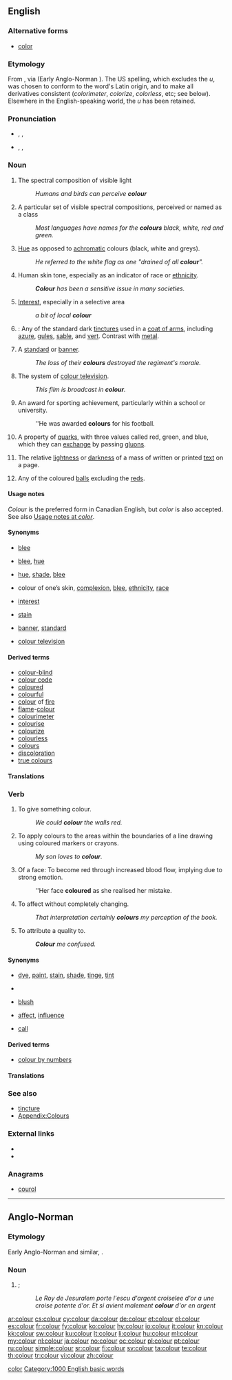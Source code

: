 <!--If you edit this entry, please also edit [[color]] to ensure these two entries remain synchronized.-->[[Category:Synchronized entries|color]]
==English==
{{wikipedia|color}}

===Alternative forms===
* [[color]] {{qualifier|US}}

===Etymology===
From {{etyl|la}} {{term|color|lang=la}}, via {{etyl|xno}} {{term|colour|lang=xno}} (Early Anglo-Norman {{term|culur|lang=xno}}). The US spelling, which excludes the ''u'', was chosen to conform to the word's Latin origin, and to make all derivatives consistent (''colorimeter'', ''colorize'', ''colorless'', etc; see below). Elsewhere in the English-speaking world, the ''u'' has been retained.

===Pronunciation===
* {{a|RP}} {{enPR|kŭlʹə}}, {{IPA|/ˈkʌlə/}}, {{SAMPA|/"kVl@/}}
* {{a|US}} {{enPR|kŭlʹər}}, {{IPA|/ˈkʌlɚ/}}, {{SAMPA|/"kVl@`/}}

===Noun===
{{en-noun|s|-}} {{British spelling}}

# {{uncountable}} The spectral composition of visible light
#: ''Humans and birds can perceive '''colour''' ''
# {{countable}} A particular set of visible spectral compositions, perceived or named as a class
#: ''Most languages have names for the '''colours''' black, white, red and green.''
# {{uncountable}} [[hue|Hue]] as opposed to [[achromatic]] colours (black, white and greys).
#: ''He referred to the white flag as one "drained of all '''colour'''".''
# {{uncountable}} Human skin tone, especially as an indicator of race or [[ethnicity]].
#: '' '''Colour''' has been a sensitive issue in many societies.''
# {{figuratively}} [[interest|Interest]], especially in a selective area
#: ''a bit of local '''colour''' ''
# {{tincture}}: Any of the standard dark [[tincture]]s used in a [[coat of arms]], including [[azure]], [[gules]], [[sable]], and [[vert]]. Contrast with [[metal]].
# {{in the plural}} A [[standard]] or [[banner]].
#: ''The loss of their '''colours''' destroyed the regiment's morale.''
# The system of [[colour television]].
#: ''This film is broadcast in '''colour'''.''
# {{in the plural}} An award for sporting achievement, particularly within a school or university.
#: ''He was awarded '''colours''' for his football.
# {{physics}} A property of [[quark]]s, with three values called red, green, and blue, which they can [[exchange]] by passing [[gluon]]s.
# {{typography}} The relative [[lightness]] or [[darkness]] of a mass of written or printed [[text]] on a page.
# {{snooker}} Any of the coloured [[ball]]s excluding the [[red]]s.

====Usage notes====
''Colour'' is the preferred form in Canadian English, but ''color'' is also accepted. See also [[color#Usage notes|Usage notes at ''color'']].

====Synonyms====
* {{sense|spectral composition of visible light}} [[blee]]
* {{sense|particular set named as a class}} [[blee]], [[hue]]
* {{sense|hue, as opposed to achromatic colours}} [[hue]], [[shade]], [[blee]]
* {{sense|human skin tone as an indicator of race or ethnicity}} colour of one’s skin, [[complexion]], [[blee]], [[ethnicity]], [[race]]
* {{sense|interest, especially in a selective area}} [[interest]]
* {{sense|dark tincture}} [[stain]]
* {{sense|standard or banner}} [[banner]], [[standard]]
* {{sense|colour television}} [[colour television]]

====Derived terms====
* [[colour-blind]]
* [[colour code]]
* [[coloured]]
* [[colourful]]
* [[colour]] of [[fire]]
* [[flame]]-[[colour]]
* [[colourimeter]]
* [[colourise]]
* [[colourize]]
* [[colourless]]
* [[colours]]
* [[discoloration]]
* [[true colours]]

====Translations====
{{trans-see|colour|[[color#Noun|color]]}}

===Verb===
{{en-verb}} {{British|Canada}}

# To give something colour.
#: ''We could '''colour''' the walls red.''
# {{intransitive}} To apply colours to the areas within the boundaries of a line drawing using coloured markers or crayons.
#: ''My son loves to '''colour'''.''
# Of a face: To become red through increased blood flow, implying due to strong emotion.
#: ''Her face '''coloured''' as she realised her mistake.
# To affect without completely changing.
#: ''That interpretation certainly '''colours''' my perception of the book.''
# {{informal}} To attribute a quality to.
#: '''''Colour''' me confused.''

====Synonyms====
* {{qualifier|give something colour}} [[dye]], [[paint]], [[stain]], [[shade]], [[tinge]], [[tint]]
* {{qualifier|apply colours within boundaries of a line drawing}}<!--can this be used intransitively? [[colour in]]-->
* {{qualifier|of a face, become red}} [[blush]]
* {{qualifier|affect without completely changing}} [[affect]], [[influence]]
* {{qualifier|attribute a quality to}} [[call]]

====Derived terms====
* [[colour by numbers]]

====Translations====
{{trans-see|colour|[[color#Verb|color]]}}

===See also===
* [[tincture]]
* [[Appendix:Colours|Appendix:Colours]]

===External links===
* {{pedialite|dab=Color (disambiguation)}}
* {{commonslite|Colors}}

===Anagrams===
* [[courol#English|courol]]

[[Category:1000 English basic words]]

----

==Anglo-Norman==

===Etymology===
Early Anglo-Norman {{term|culur|lang=xno}} and similar, {{etyl|la|xno}} {{term|color|lang=la}}.

===Noun===
{{xno-noun|f}}

# {{l|en|colour}}; {{l|en|color}}
#: '' Le Roy de Jesuralem porte l'escu d'argent croiselee d'or a une croise potente d'or. Et si avient malement '''colour''' d'or en argent''

[[ar:colour]]
[[cs:colour]]
[[cy:colour]]
[[da:colour]]
[[de:colour]]
[[et:colour]]
[[el:colour]]
[[es:colour]]
[[fr:colour]]
[[fy:colour]]
[[ko:colour]]
[[hy:colour]]
[[io:colour]]
[[it:colour]]
[[kn:colour]]
[[kk:colour]]
[[sw:colour]]
[[ku:colour]]
[[lt:colour]]
[[li:colour]]
[[hu:colour]]
[[ml:colour]]
[[my:colour]]
[[nl:colour]]
[[ja:colour]]
[[no:colour]]
[[oc:colour]]
[[pl:colour]]
[[pt:colour]]
[[ru:colour]]
[[simple:colour]]
[[sr:colour]]
[[fi:colour]]
[[sv:colour]]
[[ta:colour]]
[[te:colour]]
[[th:colour]]
[[tr:colour]]
[[vi:colour]]
[[zh:colour]]